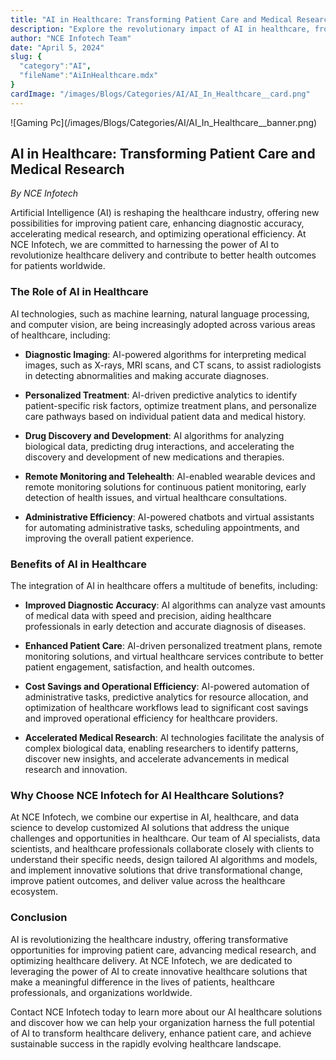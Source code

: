 ```yaml
---
title: "AI in Healthcare: Transforming Patient Care and Medical Research"
description: "Explore the revolutionary impact of AI in healthcare, from personalized treatment and predictive analytics to medical imaging and drug discovery. Learn how NCE Infotech leverages AI to deliver innovative healthcare solutions."
author: "NCE Infotech Team"
date: "April 5, 2024"
slug: {
  "category":"AI",
  "fileName":"AiInHealthcare.mdx"
}
cardImage: "/images/Blogs/Categories/AI/AI_In_Healthcare__card.png"
---
```


<div class="job_detail_page_container"> 
<div class={"banner m-2"}>
![Gaming Pc](/images/Blogs/Categories/AI/AI_In_Healthcare__banner.png)
</div>
<div class={"content"}>

## AI in Healthcare: Transforming Patient Care and Medical Research

*By NCE Infotech*

Artificial Intelligence (AI) is reshaping the healthcare industry, offering new possibilities for improving patient care, enhancing diagnostic accuracy, accelerating medical research, and optimizing operational efficiency. At NCE Infotech, we are committed to harnessing the power of AI to revolutionize healthcare delivery and contribute to better health outcomes for patients worldwide.

### The Role of AI in Healthcare

AI technologies, such as machine learning, natural language processing, and computer vision, are being increasingly adopted across various areas of healthcare, including:

- **Diagnostic Imaging**: AI-powered algorithms for interpreting medical images, such as X-rays, MRI scans, and CT scans, to assist radiologists in detecting abnormalities and making accurate diagnoses.
  
- **Personalized Treatment**: AI-driven predictive analytics to identify patient-specific risk factors, optimize treatment plans, and personalize care pathways based on individual patient data and medical history.
  
- **Drug Discovery and Development**: AI algorithms for analyzing biological data, predicting drug interactions, and accelerating the discovery and development of new medications and therapies.
  
- **Remote Monitoring and Telehealth**: AI-enabled wearable devices and remote monitoring solutions for continuous patient monitoring, early detection of health issues, and virtual healthcare consultations.
  
- **Administrative Efficiency**: AI-powered chatbots and virtual assistants for automating administrative tasks, scheduling appointments, and improving the overall patient experience.

### Benefits of AI in Healthcare

The integration of AI in healthcare offers a multitude of benefits, including:

- **Improved Diagnostic Accuracy**: AI algorithms can analyze vast amounts of medical data with speed and precision, aiding healthcare professionals in early detection and accurate diagnosis of diseases.
  
- **Enhanced Patient Care**: AI-driven personalized treatment plans, remote monitoring solutions, and virtual healthcare services contribute to better patient engagement, satisfaction, and health outcomes.
  
- **Cost Savings and Operational Efficiency**: AI-powered automation of administrative tasks, predictive analytics for resource allocation, and optimization of healthcare workflows lead to significant cost savings and improved operational efficiency for healthcare providers.
  
- **Accelerated Medical Research**: AI technologies facilitate the analysis of complex biological data, enabling researchers to identify patterns, discover new insights, and accelerate advancements in medical research and innovation.

### Why Choose NCE Infotech for AI Healthcare Solutions?

At NCE Infotech, we combine our expertise in AI, healthcare, and data science to develop customized AI solutions that address the unique challenges and opportunities in healthcare. Our team of AI specialists, data scientists, and healthcare professionals collaborate closely with clients to understand their specific needs, design tailored AI algorithms and models, and implement innovative solutions that drive transformational change, improve patient outcomes, and deliver value across the healthcare ecosystem.

### Conclusion

AI is revolutionizing the healthcare industry, offering transformative opportunities for improving patient care, advancing medical research, and optimizing healthcare delivery. At NCE Infotech, we are dedicated to leveraging the power of AI to create innovative healthcare solutions that make a meaningful difference in the lives of patients, healthcare professionals, and organizations worldwide.

Contact NCE Infotech today to learn more about our AI healthcare solutions and discover how we can help your organization harness the full potential of AI to transform healthcare delivery, enhance patient care, and achieve sustainable success in the rapidly evolving healthcare landscape.
</div>
</div>